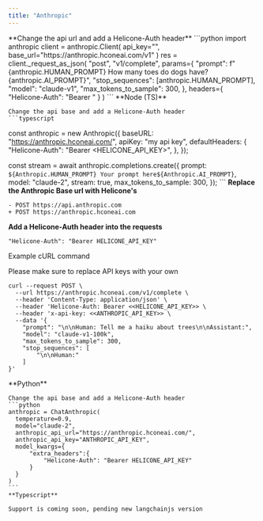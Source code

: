 ```yaml
---
title: "Anthropic"
---
```


<Tabs>
  <Tab title="Python">
    **Change the api url and add a Helicone-Auth header**
    ```python
    import anthropic
    client = anthropic.Client(
        api_key="<Anthropic API Key>",
        base_url="https://anthropic.hconeai.com/v1"
    )
    res = client._request_as_json(
        "post",
        "v1/complete",
        params={
            "prompt": f"{anthropic.HUMAN_PROMPT} How many toes do dogs have?{anthropic.AI_PROMPT}",
            "stop_sequences": [anthropic.HUMAN_PROMPT],
            "model": "claude-v1",
            "max_tokens_to_sample": 300,
        },
        headers={
            "Helicone-Auth": "Bearer <HELICONE_API_KEY>"
        }
    )
    ```
  </Tab>

   <Tab title="Node (TS)">
    **Node (TS)**
    
    Change the api base and add a Helicone-Auth header
    ```typescript
  const anthropic = new Anthropic({
    baseURL: "https://anthropic.hconeai.com/",
    apiKey: "my api key",
    defaultHeaders: {
      "Helicone-Auth": "Bearer <HELICONE_API_KEY>",
    },
  });

  const stream = await anthropic.completions.create({
    prompt: `${Anthropic.HUMAN_PROMPT} Your prompt here${Anthropic.AI_PROMPT}`,
    model: "claude-2",
    stream: true,
    max_tokens_to_sample: 300,
  });
    ```
  </Tab>
  <Tab title="cURL">
    **Replace the Anthropic Base url with Helicone's**
   ```
   - POST https://api.anthropic.com
   + POST https://anthropic.hconeai.com
   ```

**Add a Helicone-Auth header into the requests**

```
"Helicone-Auth": "Bearer HELICONE_API_KEY"
```

Example cURL command

<Note>Please make sure to replace API keys with your own</Note>

```
curl --request POST \
  --url https://anthropic.hconeai.com/v1/complete \
  --header 'Content-Type: application/json' \
  --header 'Helicone-Auth: Bearer <<HELICONE_API_KEY>> \
  --header 'x-api-key: <<ANTHROPIC_API_KEY>> \
  --data '{
	"prompt": "\n\nHuman: Tell me a haiku about trees\n\nAssistant:",
	"model": "claude-v1-100k",
	"max_tokens_to_sample": 300,
	"stop_sequences": [
		"\n\nHuman:"
	]
}'
```

   </Tab>

   <Tab title="Langchain">
    **Python**
    
    Change the api base and add a Helicone-Auth header
    ```python
    anthropic = ChatAnthropic(
      temperature=0.9,
      model="claude-2",
      anthropic_api_url="https://anthropic.hconeai.com/",
      anthropic_api_key="ANTHROPIC_API_KEY",
      model_kwargs={
          "extra_headers":{
              "Helicone-Auth": "Bearer HELICONE_API_KEY"
          }
      }
    ) 
    ```
    **Typescript**

    Support is coming soon, pending new langchainjs version

  </Tab>
</Tabs>
